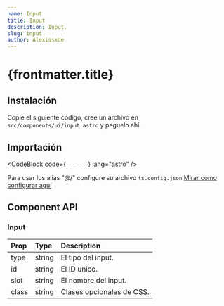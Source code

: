 ```yaml
---
name: Input
title: Input
description: Input.
slug: input
author: Alexissxde
---
```



# {frontmatter.title}

<Tabs client:load>
	<ComponentPreview slot="preview">
		<Form />
	</ComponentPreview>
	<CodeBlock
		slot="code"
		filePath="src/components/examples/form.astro"
		lang="astro"
	/>
</Tabs>

## Instalación

Copie el siguiente codigo, cree un archivo en `src/components/ui/input.astro` y peguelo ahí.

<CodeBlock filePath="src/components/ui/input.astro" />

## Importación

<CodeBlock
	code={`---
---`}
	lang="astro"
/>

Para usar los alias "@/" configure su archivo `ts.config.json` <a href="/components/installation#configurar-alias-en-el-tsconfigjson">Mirar como configurar aquí</a>

## Component API

### Input

| Prop  | Type   | Description               |
| :---- | :----- | :------------------------ |
| type  | string | El tipo del input.        |
| id    | string | El ID unico.              |
| slot  | string | El nombre del input.      |
| class | string | Clases opcionales de CSS. |
